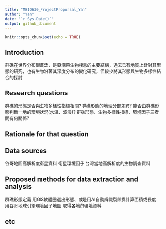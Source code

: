 ```yaml
---
title: "MBIO630_ProjectProporsal_Yan"
author: "Yan"
date: "`r Sys.Date()`"
output: github_document
---
```


```r
knitr::opts_chunk$set(echo = TRUE)
```

## Introduction
群礁在世界分布很廣泛，是亞潮帶生物棲息的主要結構，過去已有地質上針對其型態的研究，也有生物沿著其深度分布的變化研究，但較少將其形態與生物多樣性結合的探討


## Research questions
群礁的形態是否與生物多樣性指標相關?
群礁形態的地理分部差異? 能否由群礁形態判斷一地的環境狀況(水溫、波浪)?
群礁形態、生物多樣性指標、環境因子三者間有何關係?

## Rationale for that question




## Data sources
谷哥地圖高解析度衛星資料
衛星環境因子
台灣當地高解析度的生物調查資料


## Proposed methods for data extraction and analysis
群礁形態定義
用GIS軟體圈選出形態、或是用AI自動辨識裂隙與計算面積或長度
用谷哥地球引擎環境因子地圖 取得各地的環境資料


## etc